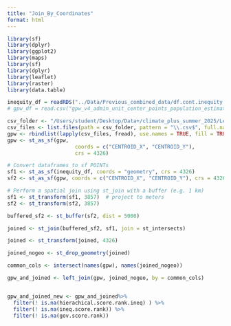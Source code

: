 ```yaml
---
title: "Join_By_Coordinates"
format: html
---
```


```r
library(sf)
library(dplyr)
library(ggplot2)
library(maps)
library(sf)
library(dplyr)
library(leaflet)
library(raster)
library(data.table)
```


```r
inequity_df = readRDS("../Data/Previous_combined_data/df.cont.inequity.compo.coastal.scores_sr.rds")
# gpw_df = read.csv("gpw_v4_admin_unit_center_points_population_estimates_rev11_global_FILTERED.csv")

csv_folder <- "/Users/student/Desktop/Data+/climate_plus_summer_2025/LeonardEDA/Filtered_Files"
csv_files <- list.files(path = csv_folder, pattern = "\\.csv$", full.names = TRUE)
gpw <- rbindlist(lapply(csv_files, fread), use.names = TRUE, fill = TRUE)
gpw <- st_as_sf(gpw,
                      coords = c("CENTROID_X", "CENTROID_Y"),
                      crs = 4326)

# Convert dataframes to sf POINTs
sf1 <- st_as_sf(inequity_df, coords = "geometry", crs = 4326)
sf2 <- st_as_sf(gpw, coords = c("CENTROID_X", "CENTROID_Y"), crs = 4326)


```


```r
# Perform a spatial join using st_join with a buffer (e.g. 1 km)
sf1 <- st_transform(sf1, 3857)  # project to meters
sf2 <- st_transform(sf2, 3857)

buffered_sf2 <- st_buffer(sf2, dist = 5000)  

joined <- st_join(buffered_sf2, sf1, join = st_intersects)

joined <- st_transform(joined, 4326)

```


```r

joined_nogeo <- st_drop_geometry(joined)

common_cols <- intersect(names(gpw), names(joined_nogeo))

gpw_and_joined <- left_join(gpw, joined_nogeo, by = common_cols)



```

```r

gpw_and_joined_new <- gpw_and_joined%>%
  filter(! is.na(hierachical.score.rank.ineq) ) %>%
  filter(! is.na(ineq.score.rank)) %>%
  filter(! is.na(gov.score.rank))

```

